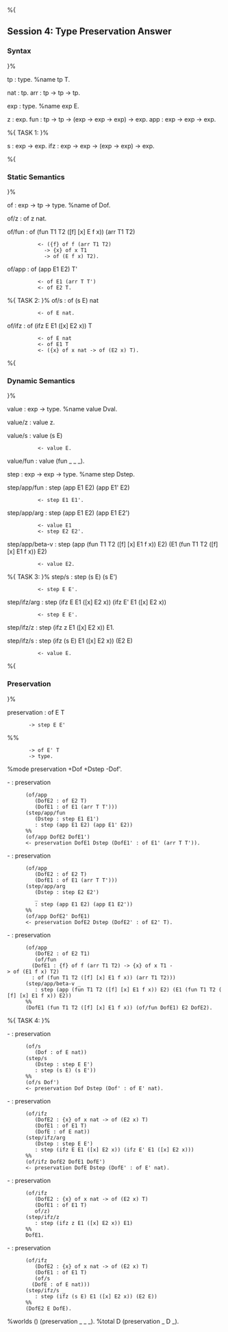 %{

== Session 4: Type Preservation Answer ==

=== Syntax ===

}%

tp : type.  %name tp T.

nat	: tp.
arr	: tp -> tp -> tp.


exp : type.  %name exp E.

z	: exp.
fun	: tp -> tp -> (exp -> exp -> exp) -> exp.
app	: exp -> exp -> exp.

%{ 
TASK 1:
}%

s	: exp -> exp.
ifz	: exp -> exp -> (exp -> exp) -> exp.

%{

===  Static Semantics ===

}%

of : exp -> tp -> type.  %name of Dof.

of/z		: of z nat.

of/fun		: of (fun T1 T2 ([f] [x] E f x)) (arr T1 T2)
		   <- ({f} of f (arr T1 T2)
			 -> {x} of x T1
			 -> of (E f x) T2).

of/app		: of (app E1 E2) T'
		   <- of E1 (arr T T')
		   <- of E2 T.

%{ 
TASK 2:
}%
of/s		: of (s E) nat
		   <- of E nat.

of/ifz		: of (ifz E E1 ([x] E2 x)) T
		   <- of E nat
		   <- of E1 T
		   <- ({x} of x nat -> of (E2 x) T).



%{  

=== Dynamic Semantics ===

}%

value : exp -> type.  %name value Dval.

value/z		: value z.

value/s		: value (s E)
		   <- value E.

value/fun	: value (fun _ _ _).


step : exp -> exp -> type.  %name step Dstep.

step/app/fun	: step (app E1 E2) (app E1' E2)
		   <- step E1 E1'.

step/app/arg	: step (app E1 E2) (app E1 E2')
		   <- value E1
		   <- step E2 E2'.

step/app/beta-v	: step (app (fun T1 T2 ([f] [x] E1 f x)) E2) (E1 (fun T1 T2 ([f] [x] E1 f x)) E2)
		   <- value E2.

%{ 
TASK 3:
}%
step/s		: step (s E) (s E')
		   <- step E E'.

step/ifz/arg	: step (ifz E E1 ([x] E2 x)) (ifz E' E1 ([x] E2 x))
		   <- step E E'.

step/ifz/z	: step (ifz z E1 ([x] E2 x)) E1.

step/ifz/s	: step (ifz (s E) E1 ([x] E2 x)) (E2 E)
		   <- value E.



%{ 

=== Preservation ===

}%


preservation : of E T
		-> step E E' 
%%
		-> of E' T
		-> type.
%mode preservation +Dof +Dstep -Dof'.

-	: preservation
	   (of/app
	      (DofE2 : of E2 T)
	      (DofE1 : of E1 (arr T T')))
	   (step/app/fun
	      (Dstep : step E1 E1')
	      : step (app E1 E2) (app E1' E2))
	   %%
	   (of/app DofE2 DofE1')
	   <- preservation DofE1 Dstep (DofE1' : of E1' (arr T T')).

-	: preservation
	   (of/app
	      (DofE2 : of E2 T)
	      (DofE1 : of E1 (arr T T')))
	   (step/app/arg
	      (Dstep : step E2 E2')
	      _
	      : step (app E1 E2) (app E1 E2'))
	   %%
	   (of/app DofE2' DofE1)
	   <- preservation DofE2 Dstep (DofE2' : of E2' T).

-	: preservation
	   (of/app
	      (DofE2 : of E2 T1)
	      (of/fun
		 (DofE1 : {f} of f (arr T1 T2) -> {x} of x T1 -> of (E1 f x) T2)
		 : of (fun T1 T2 ([f] [x] E1 f x)) (arr T1 T2)))
	   (step/app/beta-v _
	      : step (app (fun T1 T2 ([f] [x] E1 f x)) E2) (E1 (fun T1 T2 ([f] [x] E1 f x)) E2))
	   %%
	   (DofE1 (fun T1 T2 ([f] [x] E1 f x)) (of/fun DofE1) E2 DofE2).


%{ 
TASK 4:
}%

-	: preservation 
	   (of/s
	      (Dof : of E nat))
	   (step/s 
	      (Dstep : step E E')
	      : step (s E) (s E'))
	   %%
	   (of/s Dof')
	   <- preservation Dof Dstep (Dof' : of E' nat).

-	: preservation
	   (of/ifz
	      (DofE2 : {x} of x nat -> of (E2 x) T)
	      (DofE1 : of E1 T)
	      (DofE : of E nat))
	   (step/ifz/arg
	      (Dstep : step E E')
	      : step (ifz E E1 ([x] E2 x)) (ifz E' E1 ([x] E2 x)))
	   %%
	   (of/ifz DofE2 DofE1 DofE')
	   <- preservation DofE Dstep (DofE' : of E' nat).

-	: preservation
	   (of/ifz
	      (DofE2 : {x} of x nat -> of (E2 x) T)
	      (DofE1 : of E1 T)
	      of/z)
	   (step/ifz/z
	      : step (ifz z E1 ([x] E2 x)) E1)
	   %%
	   DofE1.

-	: preservation
	   (of/ifz
	      (DofE2 : {x} of x nat -> of (E2 x) T)
	      (DofE1 : of E1 T)
	      (of/s
		 (DofE : of E nat)))
	   (step/ifz/s _
	      : step (ifz (s E) E1 ([x] E2 x)) (E2 E))
	   %%
	   (DofE2 E DofE).

%worlds () (preservation _ _ _).
%total D (preservation _ D _).